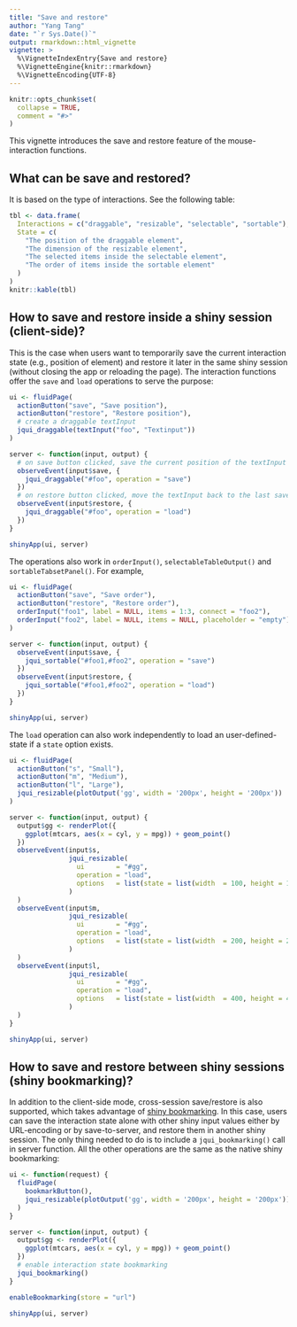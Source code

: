 ---
title: "Save and restore"
author: "Yang Tang"
date: "`r Sys.Date()`"
output: rmarkdown::html_vignette
vignette: >
  %\VignetteIndexEntry{Save and restore}
  %\VignetteEngine{knitr::rmarkdown}
  %\VignetteEncoding{UTF-8}
---

```{r setup, include = FALSE}
knitr::opts_chunk$set(
  collapse = TRUE,
  comment = "#>"
)
```

This vignette introduces the save and restore feature of the mouse-interaction functions.

## What can be save and restored?

It is based on the type of interactions. See the following table:

```{r, echo=FALSE, results='asis'}
tbl <- data.frame(
  Interactions = c("draggable", "resizable", "selectable", "sortable"),
  State = c(
    "The position of the draggable element",
    "The dimension of the resizable element",
    "The selected items inside the selectable element",
    "The order of items inside the sortable element"
  )
)
knitr::kable(tbl)
```


## How to save and restore inside a shiny session (client-side)?

This is the case when users want to temporarily save the current interaction state (e.g., position of element) and restore it later in the same shiny session (without closing the app or reloading the page). The interaction functions offer the `save` and `load` operations to serve the purpose:

```{r, eval=FALSE}
ui <- fluidPage(
  actionButton("save", "Save position"),
  actionButton("restore", "Restore position"),
  # create a draggable textInput
  jqui_draggable(textInput("foo", "Textinput"))
)

server <- function(input, output) {
  # on save button clicked, save the current position of the textInput
  observeEvent(input$save, {
    jqui_draggable("#foo", operation = "save")
  })
  # on restore button clicked, move the textInput back to the last saved position
  observeEvent(input$restore, {
    jqui_draggable("#foo", operation = "load")
  })
}

shinyApp(ui, server)
```

The operations also work in `orderInput()`, `selectableTableOutput()` and `sortableTabsetPanel()`. For example,

```{r, eval=FALSE}
ui <- fluidPage(
  actionButton("save", "Save order"),
  actionButton("restore", "Restore order"),
  orderInput("foo1", label = NULL, items = 1:3, connect = "foo2"),
  orderInput("foo2", label = NULL, items = NULL, placeholder = "empty")
)

server <- function(input, output) {
  observeEvent(input$save, {
    jqui_sortable("#foo1,#foo2", operation = "save")
  })
  observeEvent(input$restore, {
    jqui_sortable("#foo1,#foo2", operation = "load")
  })
}

shinyApp(ui, server)
```

The `load` operation can also work independently to load an user-defined-state if a `state` option exists.
```{r, eval=FALSE}
ui <- fluidPage(
  actionButton("s", "Small"),
  actionButton("m", "Medium"),
  actionButton("l", "Large"),
  jqui_resizable(plotOutput('gg', width = '200px', height = '200px'))
)

server <- function(input, output) {
  output$gg <- renderPlot({
    ggplot(mtcars, aes(x = cyl, y = mpg)) + geom_point()
  })
  observeEvent(input$s, 
               jqui_resizable(
                 ui        = "#gg", 
                 operation = "load", 
                 options   = list(state = list(width  = 100, height = 100))
               )
  )
  observeEvent(input$m, 
               jqui_resizable(
                 ui        = "#gg", 
                 operation = "load", 
                 options   = list(state = list(width  = 200, height = 200))
               )
  )
  observeEvent(input$l, 
               jqui_resizable(
                 ui        = "#gg", 
                 operation = "load", 
                 options   = list(state = list(width  = 400, height = 400))
               )
  )
}

shinyApp(ui, server)
```


## How to save and restore between shiny sessions (shiny bookmarking)?

In addition to the client-side mode, cross-session save/restore is also supported, which takes advantage of [shiny bookmarking](https://shiny.rstudio.com/articles/bookmarking-state.html). In this case, users can save the interaction state alone with other shiny input values either by URL-encoding or by save-to-server, and restore them in another shiny session. The only thing needed to do is to include a `jqui_bookmarking()` call in server function. All the other operations are the same as the native shiny bookmarking:

```{r, eval=FALSE}

ui <- function(request) {
  fluidPage(
    bookmarkButton(),
    jqui_resizable(plotOutput('gg', width = '200px', height = '200px'))
  )
}

server <- function(input, output) {
  output$gg <- renderPlot({
    ggplot(mtcars, aes(x = cyl, y = mpg)) + geom_point()
  })
  # enable interaction state bookmarking
  jqui_bookmarking()
}

enableBookmarking(store = "url")

shinyApp(ui, server)
```
